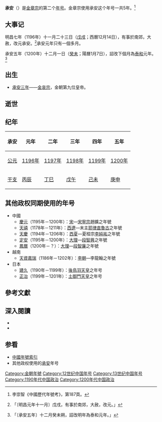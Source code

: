 {{Eranamebox|年号= 承安
|起讫时间= 1196年十一月－1200年
|政权= [[金朝|金朝]]
|帝王= [[金章宗|金章宗]]完顏璟
|历时= 5年
|timeline= <timeline>
ImageSize  = width:200 height:50
PlotArea   = width:180 height:30 left:10 bottom:20
TimeAxis   = orientation:horizontal
DateFormat = yyyy
Period     = from:1115 till:1234
AlignBars  = early
ScaleMajor = increment:119 start:1115
Colors =
  id:canvas value:rgb(1,1,0.85)
BackgroundColors = canvas:canvas
PlotData =
  width:15 color:black
  bar:era from:start till:end
  bar:era from:1190 till:1208 color:green
  bar:era from:1196 till:1200 color:red
</timeline>
|说明= <span style="color: red">承安</span>在金及<span style="color: green">金章宗时期</span>的位置
}}
'''承安'''（{{kj|1196年|十一月|1200年|}}）是[[金章宗|金章宗]]的第二个[[年号|年号]]。金章宗使用承安这个年号一共5年。<ref>李崇智《中國歷代年號考》，第187頁。</ref>

==大事记==
明昌七年（1196年）十一月二十三日（[[戊戌|戊戌]]；西曆12月14日），有事於南郊，大赦，改元承安。<ref>{{cite wikisource|title=金史本紀第十章宗二|last=脫脫|wslink=zh:金史/卷10}}「〔明昌元年十一月〕戊戌，有事於南郊，大赦，改元。」</ref>承安元年只有一個多月。

承安五年（1200年）十二月一日（[[癸未|癸未]]；陽曆1月7日），詔改下個月為[[泰和|泰和]]元年。<ref>{{cite wikisource|title=金史本紀第十一章宗三|last=脫脫|wslink=zh:金史/卷11}}「〔承安五年〕十二月癸未朔，詔改明年為泰和元年。」</ref>

== 出生 ==
*[[1198年|承安三年]]——[[金哀宗|金哀宗]]，金朝第九位皇帝。

==逝世==

==纪年==
{| class="wikitable"  style="text-align:center;"
!承安!!元年!!二年!!三年!!四年!!五年
|-
![[公元|公元]]
|[[1196年|1196年]]||[[1197年|1197年]]||[[1198年|1198年]]||[[1199年|1199年]]||[[1200年|1200年]]
|-
![[干支|干支]]
|[[丙辰|丙辰]]||[[丁巳|丁巳]]||[[戊午|戊午]]||[[己未|己未]]||[[庚申|庚申]]
|}

==其他政权同期使用的年号==
*中國
**[[慶元_(年號)|慶元]]（1195年－1200年）：[[南宋|宋]]—[[宋寧宗|宋寧宗]]趙擴之年號
**[[天禧_(西遼)|天禧]]（1178年－1211年）：[[西遼|西遼]]—末主[[耶律直魯古|耶律直魯古]]之年號
**[[天慶_(西夏)|天慶]]（1194年－1206年）：[[西夏|西夏]]—夏桓宗[[李純祐|李純祐]]之年號
**[[定安_(年號)|定安]]（1195年－1200年）：[[大理國|大理]]—[[段智興|段智興]]之年號
**[[鳳曆_(大理)|鳳曆]]（1200年－？）：[[大理國|大理]]—[[段智廉|段智廉]]之年號
*越南
**[[天資嘉瑞|天資嘉瑞]]（1186年－1202年）：[[李朝_(越南)|李朝]]—李龍翰之年號
*日本
**[[建久|建久]]（1190年－1199年）：[[後鳥羽天皇|後鳥羽天皇]]之年号
**[[正治_(日本)|正治]]（1199年－1201年）：[[土御門天皇|土御門天皇]]之年号

==參考文獻==
{{Reflist}}

==深入閱讀==
<div>
*{{Cite book|author=李崇智|title=中國歷代年號考|format=|url=|date=2004年12月|publisher=中華書局|location=北京|id=ISBN 7101025129}}
*{{Cite book|author=鄧洪波|title=東亞歷史年表|format=pdf|url=http://www.eastasia.ntu.edu.tw/chinese/05_a04.htm|date=2005年3月|publisher=國立臺灣大學東亞經典與文化研究計劃|location=臺北|id=ISBN 9789860005189|access-date=2022-01-03|archive-date=2007-08-25|archive-url=https://web.archive.org/web/20070825002742/http://www.eastasia.ntu.edu.tw/chinese/05_a04.htm}}
</div>

==参看==
*[[中国年号列表#金朝|中國年號索引]]
*其他政权使用的[[承安|承安]]年号

{{年号|[[明昌|明昌]]|[[中国年号列表|金朝年号]]|[[泰和_(金朝)|泰和]]}}
{{金朝年号}}

[[Category:金朝年號|Category:金朝年號]]
[[Category:12世纪中国年号|Category:12世纪中国年号]]
[[Category:13世纪中国年号|Category:13世纪中国年号]]
[[Category:1190年代中国政治|Category:1190年代中国政治]]
[[Category:1200年代中国政治|Category:1200年代中国政治]]